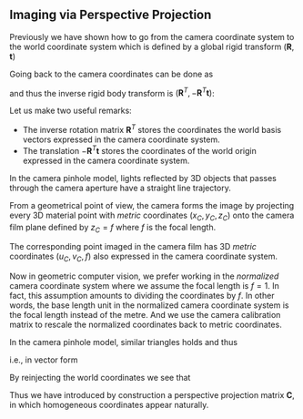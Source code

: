 ## Imaging via Perspective Projection

Previously we have shown how to go from the camera coordinate system to the
world coordinate system which is defined by a global rigid transform
$(\mathbf{R}, \mathbf{t})$

\begin{equation}
  \mathbf{x}_W = \mathbf{R} \mathbf{x}_C + \mathbf{t}
\end{equation}

Going back to the camera coordinates can be done as

\begin{equation}
  \mathbf{x}_C = \mathbf{R}^T \mathbf{x}_W - \mathbf{R}^T \mathbf{t}
\end{equation}

and thus the inverse rigid body transform is $(\mathbf{R}^T, -\mathbf{R}^T
\mathbf{t})$:

Let us make two useful remarks:

- The inverse rotation matrix $\mathbf{R}^T$ stores the coordinates the
  world basis vectors expressed in the camera coordinate system.
- The translation $-\mathbf{R}^T \mathbf{t}$ stores the coordinates of the
  world origin expressed in the camera coordinate system.

In the camera pinhole model, lights reflected by 3D objects that passes through
the camera aperture have a straight line trajectory.

From a geometrical point of view, the camera forms the image by projecting every
3D material point with *metric* coordinates $(x_C, y_C, z_C)$ onto the
camera film plane defined by $z_C = f$ where $f$ is the focal
length.

The corresponding point imaged in the camera film has 3D *metric* coordinates
$(u_C, v_C, f)$ also expressed in the camera coordinate system.

Now in geometric computer vision, we prefer working in the *normalized* camera
coordinate system where we assume the focal length is $f = 1$. In fact,
this assumption amounts to dividing the coordinates by $f$. In other
words, the base length unit in the normalized camera coordinate system is the
focal length instead of the metre. And we use the camera calibration matrix to
rescale the normalized coordinates back to metric coordinates.

In the camera pinhole model, similar triangles holds and thus

\begin{equation}
  \frac{u_C}{x_C} = \frac{v_C}{y_C} = \frac{1}{z_C} \\
\end{equation}

i.e., in vector form

\begin{equation}
  z_C \left[ \begin{array}{c} u_C \\ v_C \\ 1 \end{array} \right] =
  \mathbf{x}_C
\end{equation}

By reinjecting the world coordinates we see that

\begin{equation}
  z_C \left[ \begin{array}{c} u_C \\ v_C \\ 1 \end{array} \right] =
  \underbrace{\left[ \begin{array}{c|c}
    \mathbf{R}^T & -\mathbf{R}^T t
  \end{array} \right]}_{\mathbf{C}}
  %
  \left[ \begin{array}{c} \mathbf{x}_W \\ 1 \end{array} \right] .
\end{equation}

Thus we have introduced by construction a perspective projection matrix
$\mathbf{C}$, in which homogeneous coordinates appear naturally.
